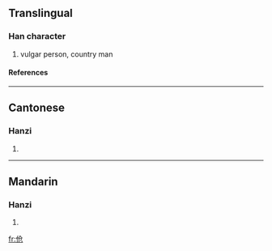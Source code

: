 {{see|傖}}

==Translingual==
===Han character===
{{Han char|rad=人|as=04|sn=6|four=|canj=人人尸山 (OOSU)}}
# vulgar person, country man
====References====
{{Han ref|kx=0096.121|hdz=10124.140|uh=4F27|ud=20263}}
----
==Cantonese==
===Hanzi===
{{yue-hanzi|jyut=|y=chaang4, chong1}}
# {{defn|Cantonese}}
----
==Mandarin==
===Hanzi===
{{cmn-hanzi|tra=傖|pin=[[cāng]] (cang1)|wg=ts'ang<sup>1</sup>}}
# {{defn|Mandarin}}




[[fr:伧]]
